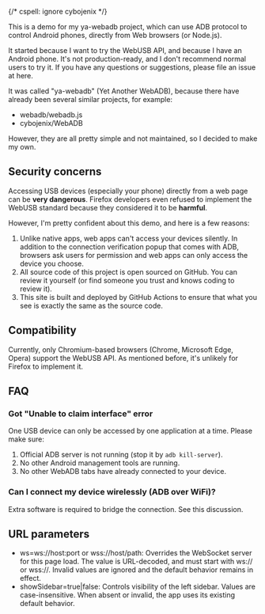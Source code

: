 
{/* cspell: ignore cybojenix */}

This is a demo for my <ExternalLink href="https://github.com/yume-chan/ya-webadb/">ya-webadb</ExternalLink> project, which can use ADB protocol to control Android phones, directly from Web browsers (or Node.js).

It started because I want to try the <ExternalLink href="https://developer.mozilla.org/en-US/docs/Web/API/USB">WebUSB</ExternalLink> API, and because I have an Android phone. It's not production-ready, and I don't recommend normal users to try it. If you have any questions or suggestions, please file an issue at <ExternalLink href="https://github.com/yume-chan/ya-webadb/issues">here</ExternalLink>.

It was called "ya-webadb" (Yet Another WebADB), because there have already been several similar projects, for example:

-   <ExternalLink href="https://github.com/webadb/webadb.js">
        webadb/webadb.js
    </ExternalLink>
-   <ExternalLink href="https://github.com/cybojenix/WebADB">
        cybojenix/WebADB
    </ExternalLink>

However, they are all pretty simple and not maintained, so I decided to make my own.

## Security concerns

Accessing USB devices (especially your phone) directly from a web page can be **very dangerous**. Firefox developers even refused to implement the WebUSB standard because they <ExternalLink href="https://mozilla.github.io/standards-positions/#webusb">considered it to be **harmful**</ExternalLink>.

However, I'm pretty confident about this demo, and here is a few reasons:

1. Unlike native apps, web apps can't access your devices silently. In addition to the connection verification popup that comes with ADB, browsers ask users for permission and web apps can only access the device you choose.
2. All source code of this project is open sourced on <ExternalLink href="https://github.com/yume-chan/tango-server">GitHub</ExternalLink>. You can review it yourself (or find someone you trust and knows coding to review it).
3. This site is built and deployed by <ExternalLink href="https://github.com/tango-adb/old-demo/blob/main/.github/workflows/deploy.yml" spaceAfter>GitHub Actions</ExternalLink> to ensure that what you see is exactly the same as the source code.

## Compatibility

Currently, only Chromium-based browsers (Chrome, Microsoft Edge, Opera) support the WebUSB API. As mentioned before, it's unlikely for Firefox to implement it.

## FAQ

### Got "Unable to claim interface" error

One USB device can only be accessed by one application at a time. Please make sure:

1. Official ADB server is not running (stop it by `adb kill-server`).
2. No other Android management tools are running.
3. No other WebADB tabs have already connected to your device.

### Can I connect my device wirelessly (ADB over WiFi)?

Extra software is required to bridge the connection. See <ExternalLink href="https://github.com/yume-chan/ya-webadb/discussions/245#discussioncomment-384030">this discussion</ExternalLink>.

## URL parameters

- ws=ws://host:port or wss://host/path: Overrides the WebSocket server for this page load. The value is URL-decoded, and must start with ws:// or wss://. Invalid values are ignored and the default behavior remains in effect.
- showSidebar=true|false: Controls visibility of the left sidebar. Values are case-insensitive. When absent or invalid, the app uses its existing default behavior.

